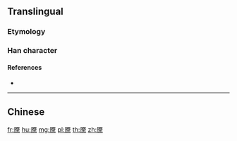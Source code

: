 {{character info/new}}
{{also|黶}}
==Translingual==

===Etymology===
{{Han simp|黶|f=厭|t=厌}}

===Han character===
{{Han char|rn=203|rad=黑|as=06|sn=18|four=|canj=MIKF|ids=⿸厂⿱犬黑}}

====References====
* {{Han ref|kx=1520.061|hdz=74748.060|uh=9EE1|ud=40673}}

----

==Chinese==
{{zh-see|黶}}

[[fr:黡]]
[[hu:黡]]
[[mg:黡]]
[[pl:黡]]
[[th:黡]]
[[zh:黡]]